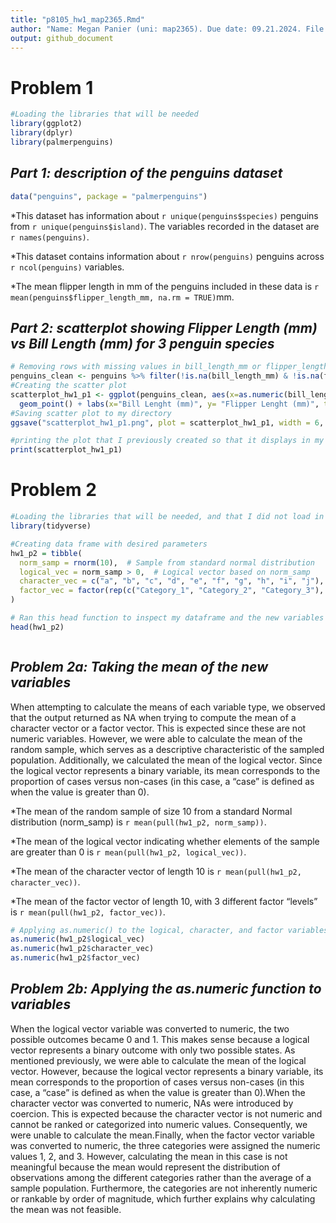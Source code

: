 ```yaml
---
title: "p8105_hw1_map2365.Rmd"
author: "Name: Megan Panier (uni: map2365). Due date: 09.21.2024. File Description: This file was created as a part of my submission for Homework 1 for P8105. Below, you will find my work for questions 1 and 2. Thank you for taking the time to read my submission."
output: github_document
---
```


# **Problem 1**
```r
#Loading the libraries that will be needed
library(ggplot2)
library(dplyr)
library(palmerpenguins)
```
## *Part 1: description of the penguins dataset*
```r
data("penguins", package = "palmerpenguins")
```
*This dataset has information about `r unique(penguins$species)` penguins from `r unique(penguins$island)`. The variables recorded in the dataset are `r names(penguins)`.

*This dataset contains information about `r nrow(penguins)` penguins across `r ncol(penguins)` variables.

*The mean flipper length in mm of the penguins included in these data is `r mean(penguins$flipper_length_mm, na.rm = TRUE)`mm.

## *Part 2: scatterplot showing Flipper Length (mm) vs Bill Length (mm) for 3 penguin species*
```r
# Removing rows with missing values in bill_length_mm or flipper_length_mm to avoid any warnings when populating the scatter plot
penguins_clean <- penguins %>% filter(!is.na(bill_length_mm) & !is.na(flipper_length_mm))
#Creating the scatter plot
scatterplot_hw1_p1 <- ggplot(penguins_clean, aes(x=as.numeric(bill_length_mm), y= as.numeric(flipper_length_mm), color=species)) +
  geom_point() + labs(x="Bill Lenght (mm)", y= "Flipper Lenght (mm)", title="Flipper Length (mm) vs Bill Length (mm)")
#Saving scatter plot to my directory 
ggsave("scatterplot_hw1_p1.png", plot = scatterplot_hw1_p1, width = 6, height = 4)
```
```r
#printing the plot that I previously created so that it displays in my output
print(scatterplot_hw1_p1)
```

# **Problem 2**
```r
#Loading the libraries that will be needed, and that I did not load in problem 1.
library(tidyverse)

#Creating data frame with desired parameters
hw1_p2 = tibble(
  norm_samp = rnorm(10),  # Sample from standard normal distribution
  logical_vec = norm_samp > 0,  # Logical vector based on norm_samp
  character_vec = c("a", "b", "c", "d", "e", "f", "g", "h", "i", "j"),  # Character vector
  factor_vec = factor(rep(c("Category_1", "Category_2", "Category_3"), length.out = 10))  # Factor vector
)

# Ran this head function to inspect my dataframe and the new variables I created above.
head(hw1_p2)
```

```r
```
## *Problem 2a: Taking the mean of the new variables*
When attempting to calculate the means of each variable type, we observed that the output returned as NA when trying to compute the mean of a character vector or a factor vector. This is expected since these are not numeric variables. However, we were able to calculate the mean of the random sample, which serves as a descriptive characteristic of the sampled population. Additionally, we calculated the mean of the logical vector. Since the logical vector represents a binary variable, its mean corresponds to the proportion of cases versus non-cases (in this case, a "case" is defined as when the value is greater than 0). 

*The mean of the random sample of size 10 from a standard Normal distribution (norm_samp) is `r mean(pull(hw1_p2, norm_samp))`.

*The mean of the logical vector indicating whether elements of the sample are greater than 0 is `r mean(pull(hw1_p2, logical_vec))`.

*The mean of the character vector of length 10 is `r mean(pull(hw1_p2, character_vec))`.

*The mean of the factor vector of length 10, with 3 different factor “levels” is `r mean(pull(hw1_p2, factor_vec))`.

```r
# Applying as.numeric() to the logical, character, and factor variables
as.numeric(hw1_p2$logical_vec)
as.numeric(hw1_p2$character_vec)
as.numeric(hw1_p2$factor_vec)
```
## *Problem 2b: Applying the as.numeric function to variables*

When the logical vector variable was converted to numeric, the two possible outcomes became 0 and 1. This makes sense because a logical vector represents a binary outcome with only two possible states. As mentioned previously, we were able to calculate the mean of the logical vector. However, because the logical vector represents a binary variable, its mean corresponds to the proportion of cases versus non-cases (in this case, a "case" is defined as when the value is greater than 0).When the character vector was converted to numeric, NAs were introduced by coercion. This is expected because the character vector is not numeric and cannot be ranked or categorized into numeric values. Consequently, we were unable to calculate the mean.Finally, when the factor vector variable was converted to numeric, the three categories were assigned the numeric values 1, 2, and 3. However, calculating the mean in this case is not meaningful because the mean would represent the distribution of observations among the different categories rather than the average of a sample population. Furthermore, the categories are not inherently numeric or rankable by order of magnitude, which further explains why calculating the mean was not feasible.



